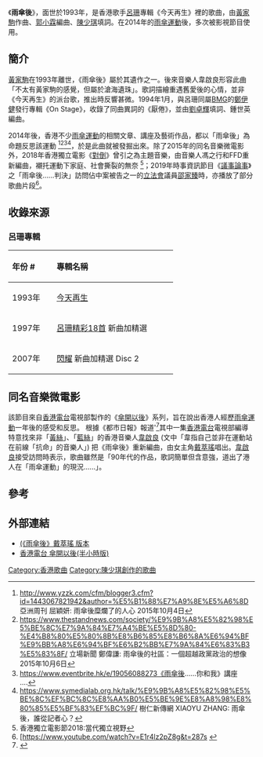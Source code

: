 《'''雨傘後'''》，面世於1993年，是香港歌手[[呂珊|呂珊]]專輯《今天再生》裡的歌曲，由[[黃家駒|黃家駒]]作曲、[[郭小霖|郭小霖]]編曲、[[陳少琪|陳少琪]]填詞。在2014年的[[雨傘運動|雨傘運動]]後，多次被影視節目使用。

== 簡介 ==
[[黃家駒|黃家駒]]在1993年離世，《雨傘後》屬於其遺作之一。後來音樂人韋啟良形容此曲「不太有黃家駒的感覺，但屬於滄海遺珠」。歌詞描繪重遇舊愛後的心情，並非《今天再生》的派台歌，推出時反響甚微。1994年1月，與呂珊同屬[[博德曼音樂_(香港)|BMG]]的[[鄭伊健|鄭伊健]]發行專輯《On Stage》，收錄了同曲異詞的《厭倦》，並由[[劉卓輝|劉卓輝]]填詞、鍾世英編曲。

2014年後，香港不少[[雨傘運動|雨傘運動]]的相關文章、講座及藝術作品，都以「雨傘後」為命題反思該運動 <ref>http://www.yzzk.com/cfm/blogger3.cfm?id=1443067821942&author=%E5%B1%88%E7%A9%8E%E5%A6%8D {{Wayback|url=http://www.yzzk.com/cfm/blogger3.cfm?id=1443067821942&author=%E5%B1%88%E7%A9%8E%E5%A6%8D |date=20151002071725 }} 亞洲周刊 屈穎妍: 雨傘後糜爛了的人心 2015年10月4日</ref><ref>https://www.thestandnews.com/society/%E9%9B%A8%E5%82%98%E5%BE%8C%E7%9A%84%E7%A4%BE%E5%8D%80-%E4%B8%80%E5%80%8B%E8%B6%85%E8%B6%8A%E6%94%BF%E9%BB%A8%E6%94%BF%E6%B2%BB%E7%9A%84%E6%83%B3%E5%83%8F/ {{Wayback|url=https://www.thestandnews.com/society/%E9%9B%A8%E5%82%98%E5%BE%8C%E7%9A%84%E7%A4%BE%E5%8D%80-%E4%B8%80%E5%80%8B%E8%B6%85%E8%B6%8A%E6%94%BF%E9%BB%A8%E6%94%BF%E6%B2%BB%E7%9A%84%E6%83%B3%E5%83%8F/ |date=20191211093425 }} 立場新聞 鄭偉謙: 雨傘後的社區：一個超越政黨政治的想像 2015年10月6日</ref><ref>https://www.eventbrite.hk/e/19056088273《雨傘後......你和我》講座 {{Wayback|url=https://www.eventbrite.hk/e/19056088273 |date=20191215153334 }}....</ref><ref>https://www.symedialab.org.hk/talk/%E9%9B%A8%E5%82%98%E5%BE%8C%EF%BC%8C%E8%AA%B0%E5%BE%9E%E8%A8%98%E8%80%85%E5%BF%83%EF%BC%9F/ {{Wayback|url=https://www.symedialab.org.hk/talk/%E9%9B%A8%E5%82%98%E5%BE%8C%EF%BC%8C%E8%AA%B0%E5%BE%9E%E8%A8%98%E8%80%85%E5%BF%83%EF%BC%9F/ |date=20180614031459 }}  樹仁新傳網 XIAOYU ZHANG: 雨傘後，誰從記者心？</ref>，於是此曲就被發掘出來。除了2015年的同名音樂微電影外，2018年香港獨立電影《[[對倒|對倒]]》曾引之為主題音樂，由音樂人馮之行和FFD重新編曲，襯托運動下家庭、社會撕裂的無奈 <ref>香港獨立電影節2018:當代獨立視野{{cite web |url=http://www.hkindieff.hk/film/programmes01f.html |title=存档副本 |accessdate=2018年1月26日 |deadurl=yes |archiveurl=https://web.archive.org/web/20180126185606/http://www.hkindieff.hk/film/programmes01f.html |archivedate=2018年1月26日 |df= }}</ref>；2019年時事資訊節目《[[議事論事|議事論事]]》之「雨傘後……判決」訪問佔中案被告之一的[[香港特別行政區立法會|立法會]]議員[[邵家臻|邵家臻]]時，亦播放了部分歌曲片段<ref>[https://www.youtube.com/watch?v=E1r4lz2pZ8g&t=287s {{Wayback|url=https://www.youtube.com/watch?v=E1r4lz2pZ8g&t=287s |date=20210413174309 }}</ref>。

== 收錄來源==
=== 呂珊專輯 ===
{| class="wikitable"
!align="left" width="75px"| 年份 #
!align="left" width="230px"| 專輯名稱
|-
! 1993年
! [[今天再生|今天再生]]
|-
! 1997年
! [[呂珊精彩18首|呂珊精彩18首]] 新曲加精選
|-
! 2007年
! [[閃耀|閃耀]] 新曲加精選 Disc 2
|}

==同名音樂微電影==
該節目來自[[香港電台|香港電台]]電視部製作的《[[傘開以後|傘開以後]]》系列，旨在說出香港人經歷[[雨傘運動|雨傘運動]]一年後的感受和反思。
根據《都市日報》報道'<ref name="都">{{Cite news|title=雨傘後的追尋和迷失|author=李嘉希|work=都市日報|date=2015-09-04}}</ref>其中一集[[香港電台|香港電台]]電視部編導特意找來非「[[黃絲|黃絲]]」、「[[藍絲|藍絲]]」的香港音樂人[[韋啟良|韋啟良]] (文中「韋指自己並非在運動站在前線「抗命」的音樂人」) 把《雨傘後》重新編曲，由女主角[[戴萃瑤|戴萃瑤]]唱出。[[韋啟良|韋啟良]]接受訪問時表示，歌曲雖然是「90年代的作品，歌詞簡單但含意強，道出了港人在「雨傘運動」的現況......」。

== 參考 ==
{{reflist}}
 
==外部連結==
*[https://www.youtube.com/watch?v=YFSh9t178GE (《雨傘後》戴萃瑤 版本] {{Wayback|url=https://www.youtube.com/watch?v=YFSh9t178GE |date=20150920204311 }}
*[https://www.youtube.com/watch?v=WG8zNoDQ9oc 香港電台 傘開以後(半小時版)  ] {{Wayback|url=https://www.youtube.com/watch?v=WG8zNoDQ9oc |date=20160401151011 }}

[[Category:香港歌曲|Category:香港歌曲]]
[[Category:陳少琪創作的歌曲|Category:陳少琪創作的歌曲]]